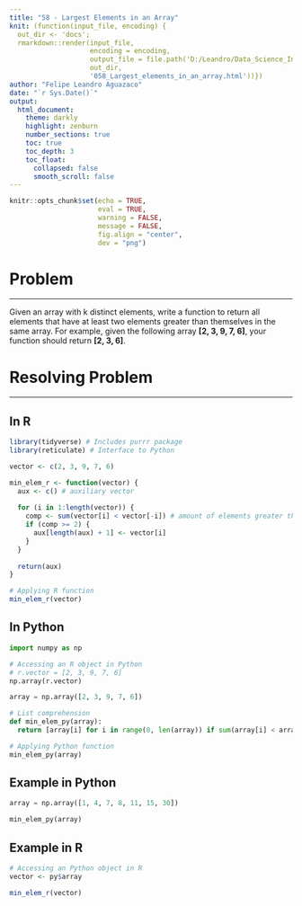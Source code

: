 ```yaml
---
title: "58 - Largest Elements in an Array"
knit: (function(input_file, encoding) { 
  out_dir <- 'docs';
  rmarkdown::render(input_file,
                    encoding = encoding,
                    output_file = file.path('D:/Leandro/Data_Science_InterviewQs',
                    out_dir,
                    '058_Largest_elements_in_an_array.html'))})
author: "Felipe Leandro Aguazaco"
date: "`r Sys.Date()`"
output: 
  html_document:
    theme: darkly
    highlight: zenburn
    number_sections: true
    toc: true
    toc_depth: 3
    toc_float:
      collapsed: false
      smooth_scroll: false
---
```


```r
knitr::opts_chunk$set(echo = TRUE,
                      eval = TRUE,
                      warning = FALSE, 
                      message = FALSE, 
                      fig.align = "center", 
                      dev = "png")
```

# Problem

---

Given an array with k distinct elements, write a function to return all elements that have at least two elements greater than themselves in the same array. For example, given the following array **[2, 3, 9, 7, 6]**, your function should return **[2, 3, 6]**. 
    
# Resolving Problem {.tabset .tabset-fade .tabset-pills}

---
## In R

```r

library(tidyverse) # Includes purrr package
library(reticulate) # Interface to Python

vector <- c(2, 3, 9, 7, 6)

min_elem_r <- function(vector) {
  aux <- c() # auxiliary vector 
  
  for (i in 1:length(vector)) {
    comp <- sum(vector[i] < vector[-i]) # amount of elements greater than i
    if (comp >= 2) {
      aux[length(aux) + 1] <- vector[i] 
    }
  }
  
  return(aux)
}

# Applying R function
min_elem_r(vector)

```

## In Python

<!-- class.source = "bg-info" # change chunk background color -->

```python
import numpy as np

# Accessing an R object in Python
# r.vector = [2, 3, 9, 7, 6]
np.array(r.vector) 

array = np.array([2, 3, 9, 7, 6])

# List comprehension
def min_elem_py(array):
  return [array[i] for i in range(0, len(array)) if sum(array[i] < array) >= 2]

# Applying Python function
min_elem_py(array)

```

## Example in Python

```python
array = np.array([1, 4, 7, 8, 11, 15, 30])

min_elem_py(array)

```

## Example in R

```r

# Accessing an Python object in R
vector <- py$array

min_elem_r(vector)

```

